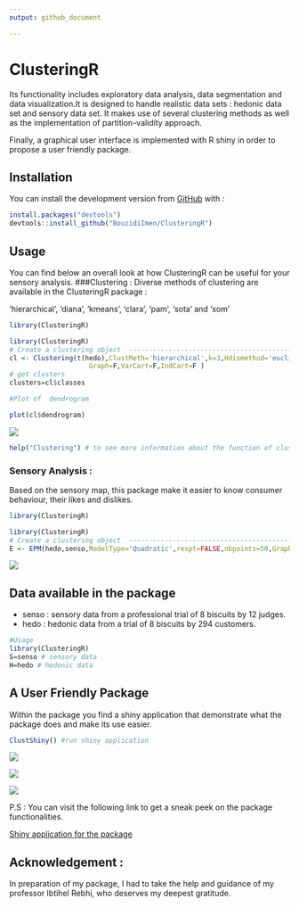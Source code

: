 ```yaml
---
output: github_document

---
```




#                   ClusteringR



  Its functionality includes exploratory data analysis, data segmentation and data visualization.It is designed to handle realistic data sets : hedonic data set and sensory data set.
It makes use of several clustering methods as well as the implementation of partition-validity approach.

Finally, a graphical user interface is implemented  with R shiny in order to propose a user friendly package.

## Installation
You can install the development version from [GitHub](https://github.com/) with :
``` r
install.packages("devtools")
devtools::install_github("BouzidiImen/ClusteringR")

```


## Usage 
You can find below an overall look at how ClusteringR can be useful for your sensory analysis.
###Clustering :
Diverse methods of clustering are available in the ClusteringR package :

'hierarchical', 'diana', 'kmeans', 'clara', 'pam', 'sota' and 'som'

```r
library(ClusteringR)
```



```r

library(ClusteringR)
# Create a clustering object  -------------------------------------------------
cl <- Clustering(t(hedo),ClustMeth='hierarchical',k=3,Hdismethod='euclidean',Hmethod="ward.D2",
                    Graph=F,VarCart=F,IndCart=F )
# get clusters
clusters=cl$classes

#Plot of  dendrogram 

plot(cl$dendrogram)

```
<img src="man/figures/Dendo.PNG" align="center" />

```r
help("Clustering") # to see more information about the function of clustering 
```

### Sensory Analysis :
Based on the sensory map, this package make it easier to know consumer behaviour, their likes and dislikes.

```r
library(ClusteringR)
```



```r

library(ClusteringR)
# Create a clustering object  -------------------------------------------------
E <- EPM(hedo,senso,ModelType='Quadratic',respt=FALSE,nbpoints=50,Graphpred=FALSE,Graph2D=TRUE,Graph3D=FALSE,statistic.Value.Type='rsquared')


```
<img src="man/figures/fig.PNG" align="center" />


## Data available in the package

* senso : sensory data from a professional trial of 8 biscuits by 12 judges.
* hedo : hedonic data from a trial of 8 biscuits by 294 customers.

```r
#Usage 
library(ClusteringR)
S=senso # sensory data 
H=hedo # hedonic data

```

## A User Friendly Package

Within the package you find a shiny application that demonstrate what the package does and make its use easier.
```r
ClustShiny() #run shiny application
```
<img src="man/figures/Shiny.PNG" align="center" />


<img src="man/figures/shiny1.PNG" align="center" />


<img src="man/figures/shiny2.PNG" align="center" />

P.S : You can visit the following link to get a sneak peek on the package functionalities.

[Shiny application for the package](https://imenbouzidi.shinyapps.io/InterfaceForThepackage/)


## Acknowledgement :

In preparation of my package, I had to take the help and guidance of my professor Ibtihel Rebhi, who deserves my deepest gratitude.
